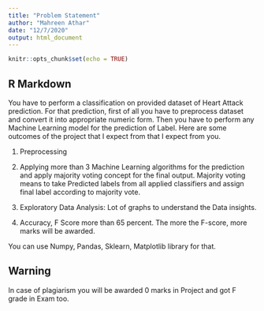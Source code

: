 ```yaml
---
title: "Problem Statement"
author: "Mahreen Athar"
date: "12/7/2020"
output: html_document
---
```


```r
knitr::opts_chunk$set(echo = TRUE)
```

## R Markdown

You have to perform a classification on provided dataset of Heart Attack prediction.
For that prediction, first of all you have to preprocess dataset and convert it into
appropriate numeric form. Then you have to perform any Machine Learning model for the
prediction of Label. Here are some outcomes of the project that I expect from that I expect
from you.  
  
1. Preprocessing  
  
2. Applying more than 3 Machine Learning algorithms for the prediction and apply
majority voting concept for the final output. Majority voting means to take Predicted labels
from all applied classifiers and assign final label according to majority vote.  
  
3. Exploratory Data Analysis: Lot of graphs to understand the Data insights.  
  
4. Accuracy, F Score more than 65 percent. The more the F-score, more marks will be
awarded.  

You can use Numpy, Pandas, Sklearn, Matplotlib library for that.  

## Warning  
In case of plagiarism you will be awarded 0 marks in Project and got F grade in Exam
too.